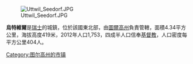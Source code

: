 [[Image:Uttwil_Seedorf.JPG|right]]

'''烏特維爾'''是[[瑞士|瑞士]]的城鎮，位於該國東北部，由[[圖爾高州|圖爾高州]]負責管轄，面積4.34平方公里，海拔高度419米，2012年人口1,753，四成半人口信奉[[基督教|基督教]]，人口密度每平方公里404人。

{{Switzerland-geo-stub}}
[[Category:图尔高州的市镇|Category:图尔高州的市镇]]